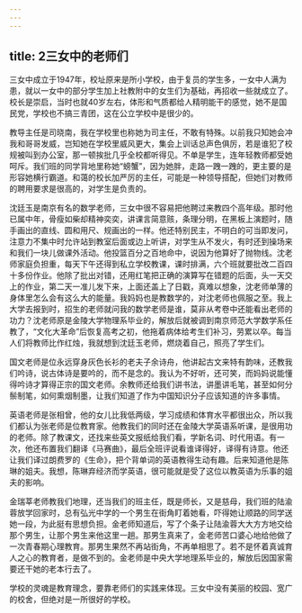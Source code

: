 ```yaml
---
---
---
```

title: 2三女中的老师们
---




三女中成立于1947年，校址原来是所小学校，由于复员的学生多，一女中人满为患，就以一女中的部分学生加上社教附中的女生们为基础，再招收一些就成立了。校长是崇启，当时也就40岁左右，体形和气质都给人精明能干的感觉，她不是国民党，学校也不搞三青团，这在公立学校中是很少的。

教导主任是司晓南，我在学校里也称她为司主任，不敢有特殊。以前我只知她会冲我和哥哥发威，岂知她在学校里威风更大，集会上训话总声色俱厉，若是谁犯了校规被叫到办公室，那一顿挨批几乎全校都听得见。不单是学生，连年轻教师都受她呵斥。我们班的同学背地里称她“螃蟹”，因为她胖，走路一跩一跩的，更主要的是形容她横行霸道。和蔼的校长加严厉的主任，可能是一种领导搭配，但她们对教师的聘用要求是很高的，对学生是负责的。

沈廷玉是南京有名的数学老师，三女中很不容易把他聘过来教四个高年级。那时他已属中年，骨瘦如柴却精神奕奕，讲课言简意赅，条理分明，在黑板上演题时，随手画出的直线、圆和用尺、规画出的一样。他还特别民主，不明白的可当即发问，注意力不集中时允许站到教室后面或边上听讲，对学生从不发火，有时还到操场来和我们一块儿做课外活动。他投篮百分之百地命中，说因为他算好了抛物线。沈老师家庭负担重，每天下午还得到私立学校教课，课时排满，六个班就要批改二百四十多份作业。他除了批出对错，还用红笔把正确的演算写在错题的后面，头一天交上的作业，第二天一准儿发下来，上面还盖上了日戳，真难以想象，沈老师单薄的身体里怎么会有这么大的能量。我妈妈也是教数学的，对沈老师也佩服之至。我上大学去报到时，招生的老师就问我的数学老师是谁，莫非从考卷中还能看出老师的功力？沈老师原是金陵大学物理系毕业的，解放后就被调到南京师范大学数学系任教了，“文化大革命”后恢复高考之初，他拖着病体给考生们补习，劳累以卒。每当人们将教师比作红烛，我就想到沈廷玉老师，燃烧着自己，照亮了学生们。

国文老师是位永远穿身灰色长衫的老夫子余诗舟，他讲起古文来特有韵味，还教我们吟诗，说古体诗是要吟的，而不是念的。我认为不好听，还可笑，而妈妈说能懂得吟诗才算得正宗的国文老师。余教师还给我们讲书法，讲墨讲毛笔，甚至如何分鬃制笔，如何熏烟制墨，让我们知道了作为中国知识分子应该知道的许多事情。

英语老师是张相曾，他的女儿比我低两级，学习成绩和体育水平都很出众，所以我们都认为张老师是位教育家。他教我们的同时还在金陵大学英语系听课，是很用功的老师。除了教课文，还找来些英文报纸给我们看，学新名词、时代用语。有一次，他还布置我们翻译《马赛曲》，最后全班评说看谁译得好，译得有诗意。他还让我们译过朗费罗的《生命》，把个背单词的英语教得生动有趣。后来知道他是陈琳的姐夫。我想，陈琳弃经济而学英语，很可能就是受了这位以教英语为乐事的姐夫的影响。

金瑞莘老师教我们地理，还当我们的班主任，既是师长，又是慈母，我们班的陆渝蓉放学回家时，总有弘光中学的一个男生在街角盯着她看，吓得她让顺路的同学送她一段，为此挺有思想负担。金老师知道后，写了个条子让陆渝蓉大大方方地交给那个男生，让那个男生来他这里一趟。那男生真来了，金老师苦口婆心地给他做了一次青春期心理教育。那男生果然不再站街角，不再单相思了。若不是怀着真诚育人之心的教育者，是做不到的。金老师是中央大学地理系毕业的，解放后因国家需要还干她的老本行去了。

学校的灵魂是教育理念，要靠老师们的实践来体现。三女中没有美丽的校园、宽广的校舍，但绝对是一所很好的学校。